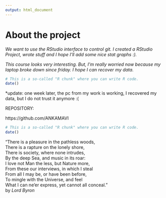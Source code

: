 ```yaml
---
output: html_document
---
```


# **About the project**

*We want to use the RStudio interface to control git. I created a RStudio Project, wrote stuff and I hope I'll add some nice stat graphs :). *

_This course looks very interesting. But, I'm really worried now because my laptop broke down since friday. I hope I can recover my data._

```r
# This is a so-called "R chunk" where you can write R code.
date()

```

*update: one week later, the pc from my work is working, I recovered my data, but I do not trust it anymore :(


REPOSITORY:

https://github.com/ANKAMAVI

```r
# This is a so-called "R chunk" where you can write R code.
date()

```

 “There is a pleasure in the pathless woods,          
There is a rapture on the lonely shore,       
There is society, where none intrudes,        
By the deep Sea, and music in its roar:      
I love not Man the less, but Nature more,       
From these our interviews, in which I steal         
From all I may be, or have been before,  
To mingle with the Universe, and feel       
What I can ne’er express, yet cannot all conceal.”    
by _Lord Byron_
